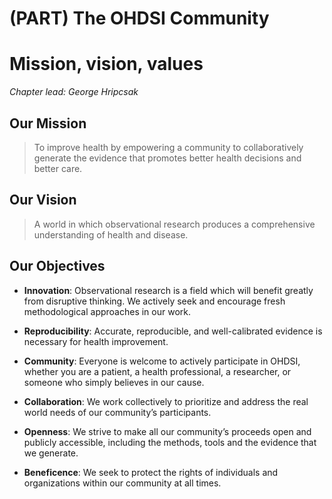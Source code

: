 # (PART) The OHDSI Community {-} 

# Mission, vision, values {#MissionVissionValues}

*Chapter lead: George Hripcsak* 

## Our Mission

> To improve health by empowering a community to collaboratively generate the evidence that promotes better health decisions and better care.

## Our Vision

> A world in which observational research produces a comprehensive understanding of health and disease.

## Our Objectives

* **Innovation**: Observational research is a field which will benefit greatly from disruptive thinking. We actively seek and encourage fresh methodological approaches in our work.

* **Reproducibility**: Accurate, reproducible, and well-calibrated evidence is necessary for health improvement.

* **Community**: Everyone is welcome to actively participate in OHDSI, whether you are a patient, a health professional, a researcher, or someone who simply believes in our cause.

* **Collaboration**: We work collectively to prioritize and address the real world needs of our community’s participants.

* **Openness**: We strive to make all our community’s proceeds open and publicly accessible, including the methods, tools and the evidence that we generate.

* **Beneficence**: We seek to protect the rights of individuals and organizations within our community at all times.
